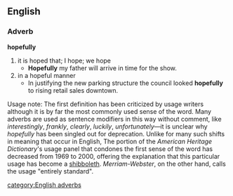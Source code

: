 ==English==
===Adverb===
'''hopefully'''
# it is hoped that; I hope; we hope
#* '''Hopefully''' my father will arrive in time for the show.
# in a hopeful manner
#* In justifying the new parking structure the council looked '''hopefully''' to rising retail sales downtown. 

Usage note: The first definition has been criticized by usage writers although it is by far the most commonly used sense of the word. Many adverbs are used as sentence modifiers in this way without comment, like ''interestingly'', ''frankly'', ''clearly'', ''luckily'', ''unfortunately''—it is unclear why ''hopefully'' has been singled out for deprecation. Unlike for many such shifts in meaning that occur in English, The portion of the ''American Heritage Dictionary'''s usage panel that condones the first sense of the word has decreased from 1969 to 2000, offering the explanation that this particular usage has become a [[shibboleth]]. ''Merriam-Webster'', on the other hand, calls the usage "entirely standard".

[[category:English adverbs]]